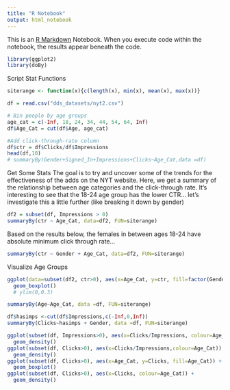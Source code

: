 ---
title: "R Notebook"
output: html_notebook
---

This is an [R Markdown](http://rmarkdown.rstudio.com) Notebook. When you execute code within the notebook, the results appear beneath the code. 

```{r}
library(ggplot2)
library(doBy)

```
Script Stat Functions
```{r}
siterange <- function(x){c(length(x), min(x), mean(x), max(x))}
```

```{r}
df = read.csv("dds_datasets/nyt2.csv")

# Bin people by age groups
age_cat = c(-Inf, 18, 24, 34, 44, 54, 64, Inf)
df$Age_Cat = cut(df$Age, age_cat)

#Add click-through-rate column
df$ctr = df$Clicks/df$Impressions
head(df,10)
# summaryBy(Gender+Signed_In+Impressions+Clicks~Age_Cat,data =df)

```

Get Some Stats
The goal is to try and uncover some of the trends for the effectiveness of the adds on the NYT website. 
Here, we get a summary of the relationship between age categories and the click-through rate. 
It's interesting to see that the 18-24 age group has the lower CTR... let's investigate this a little further (like breaking it down by gender)
```{r}
df2 = subset(df, Impressions > 0)
summaryBy(ctr ~ Age_Cat, data=df2, FUN=siterange)

```

Based on the results below, the females in between ages 18-24 have absolute minimum click through rate...
```{r results='hold'}
summaryBy(ctr ~ Gender + Age_Cat, data=df2, FUN=siterange)
```

Visualize Age Groups
```{r}
ggplot(data=subset(df2, ctr>0), aes(x=Age_Cat, y=ctr, fill=factor(Gender))) +
  geom_boxplot() 
  # ylim(0,0.3)
```

```{r}
summaryBy(Age~Age_Cat, data =df, FUN=siterange)

df$hasimps <-cut(df$Impressions,c(-Inf,0,Inf))
summaryBy(Clicks~hasimps + Gender, data =df, FUN=siterange)

ggplot(subset(df, Impressions>0), aes(x=Clicks/Impressions, colour=Age_Cat)) +
  geom_density()
ggplot(subset(df, Clicks>0), aes(x=Clicks/Impressions,colour=Age_Cat)) +
  geom_density()
ggplot(subset(df, Clicks>0), aes(x=Age_Cat, y=Clicks, fill=Age_Cat)) +
  geom_boxplot()
ggplot(subset(df, Clicks>0), aes(x=Clicks, colour=Age_Cat)) +
  geom_density()


```

```{r}

```

